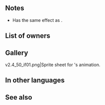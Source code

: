 {{Weapon Infobox
|tagid=SID_水のブレス
|weaponType=Dragonstone
|might=10
|range=1
|effect=If foe initiates combat, grants Def/Res+4 during combat.<br>If foe's Range = 2, calculates damage using the lower of foe's Def or Res.
|cost=200
|exclusive=0
|statModifiers=0,10,0,0,0
|next=Water Breath+
|promotionRarity=5
|promotionTier=1
|required=Fire Breath+
|SE=se_effect_waterbreath.flac
|properties=random_owner
}}
==Notes==
* Has the same effect as {{Pt|Bracing Stance 2}}.
{{IfFoeInitiates}}
{{Combat boosts}}
==List of owners==
{{Skill Hero List}}
==Gallery==
<gallery>
v2.4_50_if01.png|Sprite sheet for {{PAGENAME}}'s animation.
</gallery>
==In other languages==
{{OtherLanguages
|japanese=水のブレス
|german=Wasseratem
|spanishEU=Aliento de agua
|spanishLA=Soplo de agua
|french=Souffle d'eau
|italian=Soffio d'acqua
|chineseTW=水之吐息
|portuguese=Sopro de água
}}
==See also==
{{See also skills|cond=Description LIKE '%if foe initiates combat, grants Def/Res+%during combat%' AND Exclusive='1'|columns=3}}
{{Weapons Navbox}}